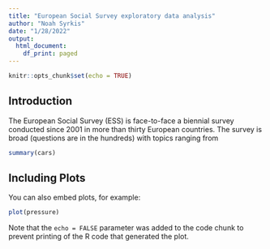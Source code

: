 ```yaml
---
title: "European Social Survey exploratory data analysis"
author: "Noah Syrkis"
date: "1/28/2022"
output:
  html_document:
    df_print: paged
---
```


```r
knitr::opts_chunk$set(echo = TRUE)
```

## Introduction
The European Social Survey (ESS) is face-to-face a biennial survey conducted since 2001 in more than thirty European countries. The survey is broad (questions are in the hundreds) with topics ranging from 


```r
summary(cars)
```

## Including Plots

You can also embed plots, for example:

```r
plot(pressure)
```

Note that the `echo = FALSE` parameter was added to the code chunk to prevent printing of the R code that generated the plot.
